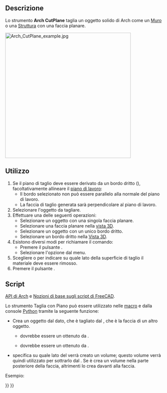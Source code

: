 <languages/>

<div class="mw-translate-fuzzy">
{{Docnav/it
|[[Arch_PipeConnector/it|Raccordo]]
|[[Arch_Add/it|Aggiungi componente]]
|[[Arch_Workbench/it|Arch]]
|IconL=Arch_PipeConnector.svg
|IconR=Arch_Add.svg
|IconC=Workbench_Arch.svg
}}
</div>

{{VeryImportantMessage|THIS COMMAND IS PART OF THE INTEGRATED [[BIM_Workbench|BIM WORKBENCH]] IN V1.0<br>
This page has been updated for that version.}}

<div class="mw-translate-fuzzy">
{{GuiCommand/it
|Name=Arch CutPlane
|Name/it=Taglio con piano
|MenuLocation=Arch → Taglio con piano
|Workbenches=[[Arch_Workbench/it|Arch]]
}}
</div>

<span id="Description"></span>
==Descrizione== 

Lo strumento '''Arch CutPlane''' taglia un oggetto solido di Arch come un [[Arch_Wall/it|Muro]] o una [[Arch_Structure/it|Struttura]] con una faccia planare.

[[Image:Arch_CutPlane_example.jpg|400px]]
{{Caption|A sinistra: prima di applicare lo strumento Taglia con piano. Al centro: parete risultante dopo il taglio. A destra: un altro risultato opzionale}}

<span id="Usage"></span>
==Utilizzo==

<div class="mw-translate-fuzzy">
# Se il piano di taglio deve essere derivato da un bordo dritto ({{Version/it|1.0}}), facoltativamente allineare il [[Draft_SelectPlane/it|piano di lavoro]]:
#* Il bordo selezionato non può essere parallelo alla normale del piano di lavoro.
#* La faccia di taglio generata sarà perpendicolare al piano di lavoro.
# Selezionare l'oggetto da tagliare.
# Effettuare una delle seguenti operazioni:
#* Selezionare un oggetto con una singola faccia planare. {{Version/it|1.0}}
#* Selezionare una faccia planare nella [[3D_view/it|vista 3D]].
#* Selezionare un oggetto con un unico bordo dritto. {{Version/it|1.0}}
#* Selezionare un bordo dritto nella [[3D_view/it|Vista 3D]]. {{Version/it|1.0}}
# Esistono diversi modi per richiamare il comando:
#* Premere il pulsante {{Button|[[Image:Arch_CutPlane.svg|16px]] [[Arch_CutPlane/it|Taglio con piano]]}}.
#* Selezionare l'opzione {{MenuCommand|Arch → [[Image:Arch_CutPlane.svg|16px]] Taglio con piano}} dal menu.
# Scegliere {{MenuCommand|Dietro}} o {{MenuCommand|Di fronte}} per indicare su quale lato della superficie di taglio il materiale deve essere rimosso.
# Premere il pulsante {{Button|OK}}.
</div>

<span id="Scripting"></span>
==Script==

{{Emphasis|Vedere anche:}} [[Arch_API/it|API di Arch]] e [[FreeCAD_Scripting_Basics/it|Nozioni di base sugli script di FreeCAD]].

Lo strumento Taglia con Piano può essere utilizzato nelle [[Macros/it|macro]] e dalla console [[Python/it|Python]] tramite la seguente funzione:

{{Code|code=
cutObj = cutComponentwithPlane(archObject, cutPlane, sideFace)
}}

* Crea un oggetto {{incode|cutObj}} dal {{incode|archObject}} dato, che è tagliato dal {{incode|cutPlane}}, che è la faccia di un altro oggetto.
** {{incode|archObject}} dovrebbe essere un {{incode|SelectionObject}} ottenuto da {{incode|FreeCADGui.Selection.SelectionEx()[0]}}.
** {{incode|cutPlane}} dovrebbe essere un {{incode|FaceObject}} ottenuto da {{incode|FreeCADGui.Selection.SelectionEx()[0].SubObjects[0]}}.
* {{incode|sideFace}} specifica su quale lato del {{incode|FaceObject}} verrà creato un volume; questo volume verrà quindi utilizzato per sottrarlo dal {{incode|archObject}}. Se {{incode|sideFace}} è {{incode|0}} crea un volume nella parte posteriore della faccia, altrimenti lo crea davanti alla faccia.

Esempio:

{{Code|code=
import FreeCAD, FreeCADGui, Draft, Arch

p1 = FreeCAD.Vector(0, 0, 0)
p2 = FreeCAD.Vector(2000, 2000, 0)

Line = Draft.makeWire([p1, p2])
Wall = Arch.makeWall(Line, width=150, height=2000)

p3 = FreeCAD.Vector(0, 2000, 0)
p4 = FreeCAD.Vector(3000, 0, 0)

Line2 = Draft.makeWire([p3, p4])
Wall2 = Arch.makeWall(Line2, width=150, height=2000)
FreeCAD.ActiveDocument.recompute()

# Select the Wall
main_object = FreeCADGui.Selection.getSelectionEx()[0]

# Select the face of Wall2
selection = FreeCADGui.Selection.getSelectionEx()[0]
cut_face = selection.SubObjects[0]

cutObj = Arch.cutComponentwithPlane(main_object, cut_face, 0)
FreeCAD.ActiveDocument.recompute()

Wall3 = Draft.move(Wall, FreeCAD.Vector(-4000, 0, 0), copy=True)
Wall4 = Draft.move(Wall2, FreeCAD.Vector(-4000, 0, 0), copy=True)
FreeCAD.ActiveDocument.recompute()

# Select the Wall3
main_object2 = FreeCADGui.Selection.getSelectionEx()[0]

# Select the face of Wall4
selection2 = FreeCADGui.Selection.getSelectionEx()[0]
cut_face2 = selection2.SubObjects[0]

cutObj2 = Arch.cutComponentwithPlane(main_object2, cut_face2, 1)
FreeCAD.ActiveDocument.recompute()
}}


<div class="mw-translate-fuzzy">
{{Docnav/it
|[[Arch_PipeConnector/it|Raccordo]]
|[[Arch_Add/it|Aggiungi componente]]
|[[Arch_Workbench/it|Arch]]
|IconL=Arch_PipeConnector.svg
|IconR=Arch_Add.svg
|IconC=Workbench_Arch.svg
}}
</div>

{{BIM_Tools_navi{{#translation:}}}}
{{Userdocnavi{{#translation:}}}}